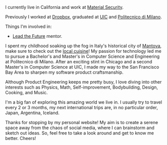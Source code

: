
I currently live in California and work at [Material Security](https://material.security/ "Material Security").

Previously I worked at [Dropbox,](https://www.dropbox.com/ "Dropbox") graduated at [UIC](https://www.uic.edu/ "UIC") and [Politecnico di Milano](https://polimi.it/ "Politecnico di Milano").

Things I'm involved in:

* [Lead the Future]() mentor.

I spent my childhood soaking up the fog in Italy's historical city of [Mantova](https://en.wikipedia.org/wiki/Mantua "Mantova"), make sure to check out the [local cuisine](https://en.wikipedia.org/wiki/Cuisine_of_Mantua)! My passion for technology led me to pursue a Bachelor's and Master's in Computer Science and Engineering at Politecnico di Milano. After an exciting stint in Chicago and a second Master's in Computer Science at UIC, I made my way to the San Francisco Bay Area to sharpen my software product craftsmanship.

Although Product Engineering keeps me pretty busy, I love diving into other interests such as Physics, Math, Self-improvement, Bodybuilding, Design, Cooking, and Music.

I'm a big fan of exploring this amazing world we live in. I usually try to travel every 2 or 3 months, my next international trips are, in no particular order, Japan, Argentina, Iceland.

Thanks for stopping by my personal website! My aim is to create a serene space away from the chaos of social media, where I can brainstorm and sketch out ideas. So, feel free to take a look around and get to know me better. Cheers!
